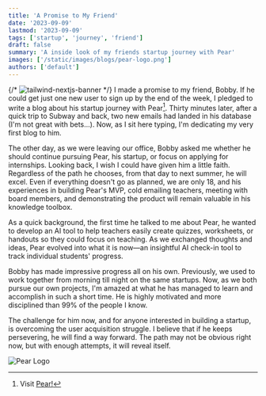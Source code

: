 ```yaml
---
title: 'A Promise to My Friend'
date: '2023-09-09'
lastmod: '2023-09-09'
tags: ['startup', 'journey', 'friend']
draft: false
summary: 'A inside look of my friends startup journey with Pear'
images: ['/static/images/blogs/pear-logo.png']
authors: ['default']
---
```


{/* ![tailwind-nextjs-banner](/static/images/twitter-card.png) */}
I made a promise to my friend, Bobby. If he could get just one new user to sign up by the end of the week, I pledged to write a blog about his startup journey with Pear[^1]. Thirty minutes later, after a quick trip to Subway and back, two new emails had landed in his database (I'm not great with bets...). Now, as I sit here typing, I'm dedicating my very first blog to him.

The other day, as we were leaving our office, Bobby asked me whether he should continue pursuing Pear, his startup, or focus on applying for internships. Looking back, I wish I could have given him a little faith. Regardless of the path he chooses, from that day to next summer, he will excel. Even if everything doesn't go as planned, we are only 18, and his experiences in building Pear's MVP, cold emailing teachers, meeting with board members, and demonstrating the product will remain valuable in his knowledge toolbox.

As a quick background, the first time he talked to me about Pear, he wanted to develop an AI tool to help teachers easily create quizzes, worksheets, or handouts so they could focus on teaching. As we exchanged thoughts and ideas, Pear evolved into what it is now—an insightful AI check-in tool to track individual students' progress.

Bobby has made impressive progress all on his own. Previously, we used to work together from morning till night on the same startups. Now, as we both pursue our own projects, I'm amazed at what he has managed to learn and accomplish in such a short time. He is highly motivated and more disciplined than 99% of the people I know.

The challenge for him now, and for anyone interested in building a startup, is overcoming the user acquisition struggle. I believe that if he keeps persevering, he will find a way forward. The path may not be obvious right now, but with enough attempts, it will reveal itself.

![Pear Logo](/static/images/blogs/pear-logo.png)

[^1]: Visit [Pear!](http://teachpear.com/)
